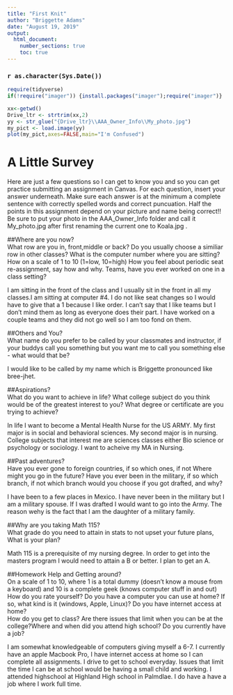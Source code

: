 ---
title: "First Knit"
author: "Briggette Adams"
date: "August 19, 2019"
output: 
  html_document:
    number_sections: true
    toc: true
---

### `r as.character(Sys.Date())`

```{r include=FALSE,echo=FALSE}
require(tidyverse)
if(!require("imager")) {install.packages("imager");require("imager")}

```

```{r echo=FALSE,out.width='100%'}
xx<-getwd()
Drive_ltr <- strtrim(xx,2)
yy <- str_glue("{Drive_ltr}\\AAA_Owner_Info\\My_photo.jpg")
my_pict <- load.image(yy)
plot(my_pict,axes=FALSE,main="I'm Confused")
```

# A Little Survey

Here are just a few questions so I can get to know you and so you can get practice submitting an assignment in Canvas.  For each question, insert your answer underneath. Make sure each answer is at the minimum a complete sentence with correctly spelled words and correct puncuation. Half the points in this assignment depend on your picture and name being correct!!  Be sure to put your photo in the AAA_Owner_Info folder and call it My_photo.jpg after first renaming the current one to Koala.jpg . 

##Where are you now?  
What row are you in, front,middle or back?  Do you usually choose a similiar row in other classes? What is the computer number where you are sitting?  How on a scale of 1 to 10 (1=low, 10=high) How you feel about periodic seat re-assignment, say how and why. Teams, have you ever worked on one in a class setting? 

I am sitting in the front of the class and I usually sit in the front in all my classes.I am sitting at computer #4. I do not like seat changes so I would have to give that a 1 because I like order. I can't say that I like teams but I don't mind them as long as everyone does their part. I have worked on a couple teams and they did not go well so I am too fond on them. 
  
   
     


##Others and You?   
What name do you prefer to be called by your classmates and instructor, if your buddys call you something but you want me to call you something else - what would that be? 

I would like to be called by my name which is Briggette pronounced like bree-jhet.     
   
 




##Aspirations?   
What do you want to achieve in life?  What college subject do you think would be of the greatest interest to you? What degree or certificate are you trying to achieve?

In life I want to become a Mental Health Nurse for the US ARMY. My first major is in social and behavioral sciences. My second major is in nursing. College subjects that interest me are sciences classes either Bio science or psychology or sociology. I want to acheive my MA in Nursing.    
  
   
 




##Past adventures?  
Have you ever gone to foreign countries, if so which ones, if not Where might you go in the future?  Have you ever been in the military, if so which branch, if not which branch would you choose if you got drafted, and why?

I have been to a few places in Mexico. I have never been in the military but I am a military spouse. If I was drafted I would want to go into the Army. The reason wehy is the fact that I am the daughter of a military family.     
  
   
  




##Why are you taking Math 115?  
What grade do you need to attain in stats to not upset your future plans, What is your plan?
 

Math 115 is a prerequisite of my nursing degree. In order to get into the masters program I would need to attain a B or better. I plan to get an A.   
  
   
 





##Homework Help and Getting around?  
On a scale of 1 to 10, where 1 is a total dummy (doesn't know a mouse from a keyboard) and 10 is a complete geek (knows computer stuff in and out) How do you rate yourself?  Do you have a computer you can use at home? If so, what kind is it (windows, Apple, Linux)? Do you have internet access at home?  
How do you get to class? Are there issues that limit when you can be at the college?Where and when did you attend high school?  Do you currently have a job?

I am somewhat knowledgeable of computers giving myself a 6-7. I currently have an apple Macbook Pro, I have internet access at home so I can complete all assignments. I drive to get to school everyday. Issues that limit the time I can be at school would be having a small child and working. I attended highschool at Highland High school in Palmdlae. I do have a have a job where I work full  time. 
  
   
  




